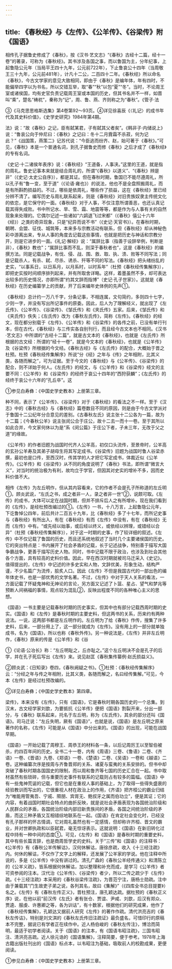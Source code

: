 ```yaml
---
---
---
```

title: 《春秋经》与《左传》、《公羊传》、《谷梁传》附《国语》
---



相传孔子据鲁史修成了《春秋》，按《汉书·艺文志》“《春秋》古经十二篇，经十一卷”的著录，可称为《春秋经》。其书涉及各国之事，而以鲁国为主，分年纪事，上起鲁隐公元年（当局平王四十九年，公元前722年），下止鲁哀公十四年（当周敬王三十九年，公元前481年），计凡十二公，二百四十二年。《春秋经》所以命名《春秋》，今古文学家的意见大致相同，即由于《春秋》是编年体，年有四时，不能偏举四字以为书名，所以交错互举，取“春”“秋”以包“夏”“冬”。当时，不论周王室或诸侯国，均有史官负责记载周王室或本国的历史，但其书名并不一样，如晋叫“乘”，楚名“梼杌”，秦称为“记”，周、鲁、燕、齐则称之为“春秋”。《管子·法

③《马克思思格斯选集》第4卷第92～93页。④详见徐喜辰《〈礼记〉的成书年代及其史料价值》，《史学史研究》1984年第4期。

法》说：“故《春秋》之记，臣有弑某君，子有弑其父者矣”。《韩非子·内储说上》说：“鲁哀公向于仲尼曰：《春秋》之记曰：冬十二月霣霜不杀菽，何为记此？”《战国策，燕策二》记苏代说：“今臣逃而纷齐、赵，始可著于《春秋》。”可见，《春秋》本是一个普通名词，到孔子据鲁史而修《春秋》之后才成了《春秋经》的专有名词。

《史记·十二诸侯年表序》说：《春秋经》“王道备，人事浃。”这里的王道，就是指的周礼。鲁史记事本来就是结合周礼的，所谓“《春秋》以道义”、“《春秋》辨是非”（《史记·太史公自序》），都是其证。但在春秋时期，鲁国已不能尽遵周礼，所以孔子有“鲁一变，至于道”（《论语·雍也》）的说法，他也不是全盘照搬周礼，而是有所斟酌损益的。不过，哪些是依周礼，哪些作了损益，这在《春秋经》里已经分辨不清了。编写历史与周礼联系起来，则是《春秋经》对旧贵族奴隶主传统文化的依恋，是它保守的一面。《春秋经》对于人事，不仅注意所谓善恶，也还认真记载其得失成败。书中所记水、旱、雪、霜、地震等等，都是作为与人事有关的自然现象来处理的。它偶尔记述一些诸如“六鹢退飞过宋都”（《春秋》僖公十六年《经》）之类的奇异现象，只是“纪异而说不书”（《史记·天官书》）。在春秋时期，朝聘、会盟、征伐、城筑等，本来多与宗教活动有联系，但《春秋经》却从神秘色彩中游离出来，专从人事的角度去记载这些事情，也就是把历史与神话和宗教分开，则是它进步的一面。《礼记·解经》说：“属辞比事（指善于设辞举例，判断是非），《春秋》教也”；“属辞比事而不乱，则深于春秋者也”，这是《春秋经》的编撰方法。同是记载战争，有伐、侵、战、围、救、取、执、溃、败等不同写法；同是记载杀人，有杀、弑、尽杀、诱杀、歼等不同的写法。《春秋经》把头绪纷乱的史实，“以事系日，以日系月，以月系时，以时系年”（杜预《春秋经传集解序》），即把史实按时间顺序排列起来，并有所取舍详略。这样，着墨虽然不多，却可表达出较多的历史情况，亦即所谓“约其文辞而指博”（史记·孔子世家》）。这就是《春秋经》在历史编纂学上的贡献，开了后来编年史体例的先声①。

《春秋经》总计约一万八千字，分条记事，不相连属，文句简约，多则四十七字，少则一字，并没有写出所记事件的原委。因此，后人为了理解经义，就出现了《左氏传》、《公羊传》、《谷梁传》、《邹氏传》和《夹氏传》五家。后来，《邹氏传》和《夹氏传》佚失；《左氏传》改为《春秋左氏传》，简称《左传》。《春秋经》的经文，现在都分别载于《左传》、《公羊传》和《谷梁传》的各传之前，已没有单行刊本，但在古代，《春秋经》与三传实各自别刊行，而且经今古文本也不相同。《汉书·艺文志》中所谓的“古经十二篇”，就是古文本的《春秋经》，也就是《左氏传》所根据的古文经：所谓的“经十一卷”，就是今文本的《春秋经》，也就是《公羊传》及《谷梁传》所根据的今文经。《春秋古经》与《左氏传》的配合，大概始于晋之杜预。杜预《春秋经传集解序》所说“分《经》之年与《传》之年相附，比其义类，各随而解之”，可为证据。至于今文的《春秋经》与《公羊传》、《谷梁传》的配合，则不详始于何人。《左氏传》的经文，与《公羊传》和《谷梁传》经文的主要不同：《公羊传》和《谷梁传》的经终于哀公十四年的“西狩获麟”；《左氏传》的经终于哀公十六年的“孔丘卒”。这

①参见白寿彝：《中国史学史教本》上册第三章。

种不同，表示了《公羊传》、《谷梁传》对于《春秋经》的看法之不一样。至于《汉志》中的《春秋古经》与《春秋经》篇卷数目不同的原因，则是由于今古文学派对于鲁国十二公纪年分合意见的差别。《古春秋左氏》说主张十二公各为一篇，故为十二篇；《今春秋公羊》说主张闵公合于庄公，故十二去一而十一卷。至于其所以如此合并，今文家何休以为是“系《闵公篇》于庄公下者，子未三年，无改于父之道”的缘故。

《公羊传》的作者旧题为战国时代齐人公羊高，初仅口头流传，至景帝时，公羊高的玄孙公羊寿及其弟子胡母生将其写定成书。《谷梁传》旧题为战国时鲁人谷梁赤撰，最初也是口传，至西汉时，传其学的人才把它写定成书，体裁近似《公羊传》。《公羊传》和《谷梁传》从不同的角度说明了《春秋》书法，即所谓“微言大义”，对当时的统治极为有利，故均立于学官，但因其对史实的增补不多，因而史料价值不大。

相传《左传》为左丘明作，但从其内容看来，它的作者不会是孔子所称道的左丘明①。顾炎武说，“左氏之书，成之者非一人，录之者非一世”②，说颇可取。《左传》的成书，大体可以定在战国时期，但并不排斥后人之有所增补。现在我们看到的《左传》，是经杜预改编过的①。《左传》一书，十八万言，上起鲁隐公元年，下讫鲁悼公四年，前后共计二百五十九年，比《春秋经》多了十七年，而所记史事与《春秋经》有所出入，有在《春秋经》有而《左传》中没有，有在《春秋经》无而《左传》中有。“或先经以始事，或后经以终义，或依经以辨理，或错经以合异”（杜预《春秋经传集解序》），对于这一时期的史事，作了较详细的叙述。《左传》中不仅记载了鲁国的历史，而且还系统地叙述了当时几个主要诸侯国的历史。它的突出特点是：书内展开了社会矛盾的记载，长于记述战争，特别善于描写大国争霸战争，更善于描写历史人物。同时，书中记载不限于政治，也涉及到社会其他各个方面，具有较高的史料价值。因此，早在西汉时期就被司马迁采入《史记》。值得提出的，《左传》中记述的许多史实和人物，文辞优美，形象生动，结构严谨，不少名篇广为流传，脍炙人口。因此《左传》不但是我国古代的一部出色的编年体史书，也是一部优秀的文学名著。不过，《左传》中对于天人关系的看法，一方面记载了怀疑鬼神和无神论的言论，另方面又记述了卜篮、星占、望气和梦兆等预断人间祸福的事情，观点较为混乱②，反映出程度不同的各种唯心主义的思想。

《国语》一书主要是记载春秋时期的历史事实，但其中也有部分记载西周时期的史实。《国语》和《左传》是春秋时期的主要史料，但这两书的关系，历来约有两种说法。一说，这两部书都是左丘明作的。左丘明为了给《春秋》作传，搜集了许多史料，后来，一部分用上了，这一部分就成为《左传》。没有用上的一部分就单独成书，名为《国语》，所以也称《春秋外传》。另一种说法是，《左传》并非左丘明作，《春秋》原来的传是《公羊传》和《谷

①《论语·公冶长》称：“左丘明耻之，丘亦耻之。”这个左丘明决不会是孔子的后学，并在孔子死后写出《左传》来。说见赵匡《春秋集传纂例·赵氏损益义》。

②顾炎武：《日知录》卷四，《春秋阙疑之书》。①杜预：《春秋经传集解序》云：“分经之年与传之年相附，比其义类，各随而解之，名曰经传集解。”可见，今本《左传》是经过杜预改编的。

②详见白寿彝；《中国史学史教本》第四章。

梁传》，本来没有《左传》，只有《国语》，它是春秋时期各国历史的一个总集。到汉末，古文经学家刘歆，为要抵抗《公羊传》便把《国语》割裂开来，分出一部分，与《春秋》联系起来，托名于左丘明，称为《左氏传》，其余的部分还叫《国语》。司马迁说：“左丘失明，厥有《国语》”，也就是说，《国语》是左丘明之原来著作的名称，《左传》可能是从《国语》中分出来的。《国语》的出现，可能在战国早期。

《国语》一开始记载了周穆王、周恭王的材料各一条，以后记周厉王以至智伯被杀，约四百年间的历史。全书二十一卷，内有《周语》三卷、《鲁语》二卷、《齐语》一卷、《晋语》九卷、《郑语》一卷、《楚语》二卷、《吴语》一卷和《越语》二卷。这种编纂次序是按周与齐鲁晋郑的关系、诸夏与蛮夷的关系安排的。但书中却突破了春秋时期各国国史的限制，而以周和鲁齐等七国的历史汇合在一起。书中取材虽然有些琐碎，但与重要历史事件有联系的记载则占有较多的篇幅。《国语》中有一些鬼神荒诞的记载，但它也是在重视人事的基础上，为了取得一些得失盛衰的经验教训而写出的，它很重视人材在政治上的作用，《齐语》把齐桓公的霸业归结为“唯能用管夷吾、宁戚、隰朋、宾胥无、鲍叔牙之属而伯功立”，便是其证；它的内容，有着战国时期社会特点的曲折反映，就是说社会矛盾表现为各国统治阶级和人民群众的矛盾，各国统治阶级内部旧新贵族间的矛盾，各国之间统治阶级的矛盾，而这三种矛盾又互相错综地联系在一起。《国语》在肯定社会变化时，已经没有孔子那样的怀古情调，它对周礼虽然也有一定感情，但却称许齐桓、晋文的霸业，并对世卿执政和以臣弑君，毫无惊讶表示。这就说明：《国语》在新旧转化过程中持有一种中间的态度①。可见，《左传》和《国语》是春秋时期的重要史料，其中有些长篇言辞，也是商周哲学史的史料。关于“三传”和《国语》的注释书：《公羊传》有《春秋公羊传解诂》，汉何休解诂，唐徐彦疏，收入《十三经注疏》内。何休的解诂，不仅作了文字上的解释，还发展了公羊家的学说。他在注释中所说的，多是《公羊传》中没有讲过的。清孔广森的《春秋公羊经传通义》和清陈立的《公羊义疏》，皆系根据何休解诂，加以整理和补充而成，是学习《公羊传》者可资参阅的注本。汉代治《公羊传》、《谷梁传》者少，所以二传之疏少于《左传》疏。《十三经注疏》本采用的《春秋谷梁传注疏》，为晋范宁注，唐杨士勋疏。注中由于兼载其“门生故吏子弟之说，各列其名，故曰《集解》”（《四库全书总目提要》）名之。《左传》有《春秋左传正义》，晋杜预注，唐孔颖达疏。据杜预的《春秋正义序》说，在他以前“前汉传《左氏》者有张仓、贾谊、尹咸、刘歆，后汉有郑众、贾逵、服虔、许惠卿之等，各为训诂”，有十数家，根据他们的研究成果，他作了《春秋经传集解》，孔颖达又据前人研究《左传》的著作作疏。清代洪亮吉的《春秋左传诂》，特别是刘文淇的《春秋左氏传旧注疏证》最负盛名，可惜印行的原稿本不完整，据说已有学者正在续作中。近人杨伯峻的《春秋左传注》，博洽而简明，最适于初学者阅读。关于《国语》的注本，有《国语韦昭注疏》，三国韦昭注、清洪亮吉疏。近人徐元诰的《国语集解》，注释简要，便于参考。1978年上海古籍出版社刊出的《国语》标点本，以韦昭注为基础，吸取前人的校勘成果，更便阅读。

①参见白寿彝：《中国史学史教本》上册第三章。